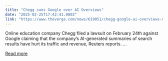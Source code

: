```yaml
---
title: "Chegg sues Google over AI Overviews"
date: "2025-02-25T17:42:41.000Z"
link: "https://www.theverge.com/news/619051/chegg-google-ai-overviews-monopoly"
---
```


Online education company Chegg filed a lawsuit on February 24th against Google claiming that the company’s AI-generated summaries of search results have hurt its traffic and revenue, Reuters reports. ...

[Read more](https://www.theverge.com/news/619051/chegg-google-ai-overviews-monopoly)
